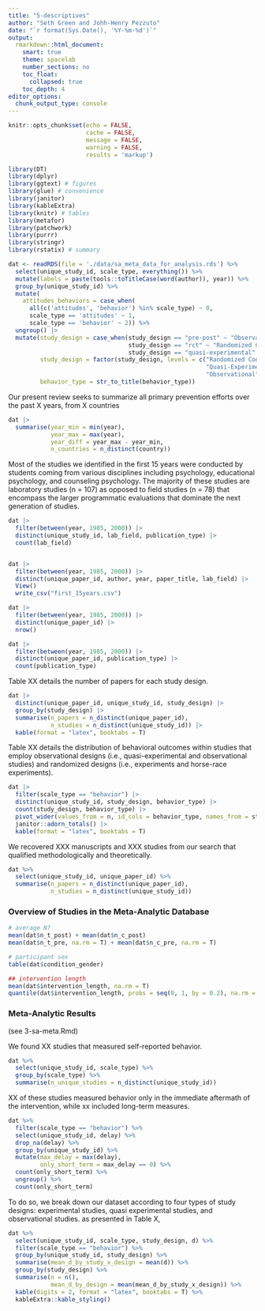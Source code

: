 ```yaml
---
title: "5-descriptives"
author: "Seth Green and Johh-Henry Pezzuto"
date: "`r format(Sys.Date(), '%Y-%m-%d')`"
output:
  rmarkdown::html_document:
    smart: true
    theme: spacelab
    number_sections: no
    toc_float:
      collapsed: true
    toc_depth: 4
editor_options: 
  chunk_output_type: console
---
```



```r
knitr::opts_chunk$set(echo = FALSE,
                      cache = FALSE,
                      message = FALSE,
                      warning = FALSE, 
                      results = 'markup')

library(DT)
library(dplyr)
library(ggtext) # figures
library(glue) # convenience
library(janitor)
library(kableExtra)
library(knitr) # tables
library(metafor)
library(patchwork)
library(purrr)
library(stringr)
library(rstatix) # summary
```


```r
dat <- readRDS(file = './data/sa_meta_data_for_analysis.rds') %>%
  select(unique_study_id, scale_type, everything()) %>%
  mutate(labels = paste(tools::toTitleCase(word(author)), year)) %>%
  group_by(unique_study_id) %>%
  mutate(
    attitudes_behaviors = case_when(
      all(c('attitudes', 'behavior') %in% scale_type) ~ 0,
      scale_type == 'attitudes' ~ 1,
      scale_type == 'behavior' ~ 2)) %>%
  ungroup() |> 
  mutate(study_design = case_when(study_design == "pre-post" ~ "Observational",
                                  study_design == "rct" ~ "Randomized Control Trial",
                                  study_design == "quasi-experimental" ~ "Quasi-Experimental"),
         study_design = factor(study_design, levels = c("Randomized Control Trial", 
                                                        "Quasi-Experimental", 
                                                        "Observational")),
         behavior_type = str_to_title(behavior_type))
```

Our present review seeks to summarize all primary prevention efforts over the past X years, from X countries
```r
dat |> 
  summarise(year_min = min(year),
            year_max = max(year),
            year_diff = year_max - year_min,
            n_countries = n_distinct(country))
```


Most of the studies we identified in the first 15 years were conducted by students coming from various disciplines including psychology, educational psychology, and counseling psychology. The majority of these studies are laboratory studies (n = 107) as opposed to field studies (n = 78) that encompass the larger programmatic evaluations that dominate the next generation of studies.
```r
dat |> 
  filter(between(year, 1985, 2000)) |> 
  distinct(unique_study_id, lab_field, publication_type) |> 
  count(lab_field)


dat |> 
  filter(between(year, 1985, 2000)) |> 
  distinct(unique_paper_id, author, year, paper_title, lab_field) |> 
  View()
  write_csv("first_15years.csv")

dat |> 
  filter(between(year, 1985, 2000)) |> 
  distinct(unique_paper_id) |> 
  nrow()

dat |> 
  filter(between(year, 1985, 2000)) |> 
  distinct(unique_paper_id, publication_type) |> 
  count(publication_type)
```


Table XX details the number of papers for each study design.
```r
dat |> 
  distinct(unique_paper_id, unique_study_id, study_design) |> 
  group_by(study_design) |> 
  summarise(n_papers = n_distinct(unique_paper_id),
            n_studies = n_distinct(unique_study_id)) |> 
  kable(format = "latex", booktabs = T)
```

Table XX details the distribution of behavioral outcomes within studies that employ observational designs (i.e., quasi-experimental and observational studies) and randomized designs (i.e., experiments and horse-race experiments). 
```r

dat |> 
  filter(scale_type == "behavior") |> 
  distinct(unique_study_id, study_design, behavior_type) |> 
  count(study_design, behavior_type) |> 
  pivot_wider(values_from = n, id_cols = behavior_type, names_from = study_design, values_fill = 0) |> 
  janitor::adorn_totals() |> 
  kable(format = "latex", booktabs = T)
```


We recovered XXX manuscripts and XXX studies from our search that qualified methodologically and theoretically.

```r
dat %>% 
  select(unique_study_id, unique_paper_id) %>% 
  summarise(n_papers = n_distinct(unique_paper_id),
            n_studies = n_distinct(unique_study_id))
```



### Overview of Studies in the Meta-Analytic Database

```r
# average N?
mean(dat$n_t_post) + mean(dat$n_c_post)
mean(dat$n_t_pre, na.rm = T) + mean(dat$n_c_pre, na.rm = T)

# participant sex
table(dat$condition_gender)

## intervention length
mean(dat$intervention_length, na.rm = T)
quantile(dat$intervention_length, probs = seq(0, 1, by = 0.2), na.rm = TRUE)
```

### Meta-Analytic Results

(see 3-sa-meta.Rmd)


We found XX studies that measured self-reported behavior.
```r
dat %>% 
  select(unique_study_id, scale_type) %>% 
  group_by(scale_type) %>% 
  summarise(n_unique_studies = n_distinct(unique_study_id)) 
```

XX of these studies measured behavior only in the immediate aftermath of the intervention, while xx included long-term measures.  
```r
dat %>% 
  filter(scale_type == "behavior") %>% 
  select(unique_study_id, delay) %>% 
  drop_na(delay) %>% 
  group_by(unique_study_id) %>% 
  mutate(max_delay = max(delay),
         only_short_term = max_delay == 0) %>% 
  count(only_short_term) %>% 
  ungroup() %>% 
  count(only_short_term)
```

To do so, we break down our dataset according to four types of study designs: experimental studies, quasi experimental studies, and observational studies. as presented in Table X, 
```r
dat %>% 
  select(unique_study_id, scale_type, study_design, d) %>% 
  filter(scale_type == "behavior") %>% 
  group_by(unique_study_id, study_design) %>% 
  summarise(mean_d_by_study_x_design = mean(d)) %>% 
  group_by(study_design) %>% 
  summarise(n = n(),
            mean_d_by_design = mean(mean_d_by_study_x_design)) %>% 
  kable(digits = 2, format = "latex", booktabs = T) %>%
  kableExtra::kable_styling() 
```

